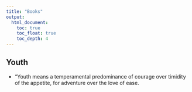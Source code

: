 ```yaml
---
title: "Books"
output:
  html_document:
    toc: true
    toc_float: true
    toc_depth: 4
---
```



## Youth 

+ "Youth means a temperamental predominance of courage over timidity of the appetite, for adventure over the love of ease.





